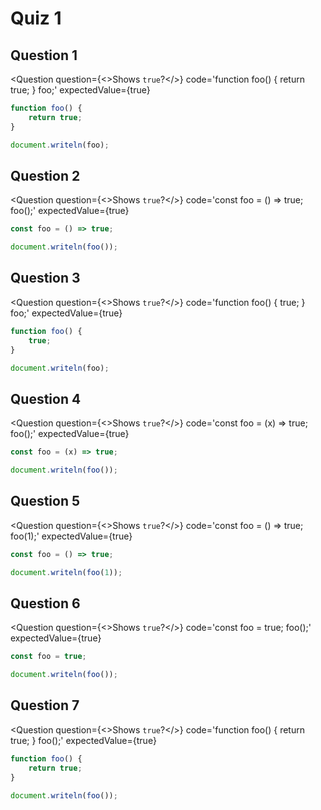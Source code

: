 
# Quiz 1

## Question 1

<Question
    question={<>Shows <Code>true</Code>?</>}
    code='function foo() { return true; } foo;'
    expectedValue={true}
>
```js copy showLineNumbers filename="JavaScript"
function foo() {
    return true;
}

document.writeln(foo);
```
</Question>

## Question 2

<Question
    question={<>Shows <Code>true</Code>?</>}
    code='const foo = () => true; foo();'
    expectedValue={true}
>
```js copy showLineNumbers filename="JavaScript"
const foo = () => true;

document.writeln(foo());
```
</Question>

## Question 3

<Question
    question={<>Shows <Code>true</Code>?</>}
    code='function foo() { true; } foo;'
    expectedValue={true}
>
```js copy showLineNumbers filename="JavaScript"
function foo() {
    true;
}

document.writeln(foo);
```
</Question>

## Question 4

<Question
    question={<>Shows <Code>true</Code>?</>}
    code='const foo = (x) => true; foo();'
    expectedValue={true}
>
```js copy showLineNumbers filename="JavaScript"
const foo = (x) => true;

document.writeln(foo());
```
</Question>

## Question 5

<Question
    question={<>Shows <Code>true</Code>?</>}
    code='const foo = () => true; foo(1);'
    expectedValue={true}
>
```js copy showLineNumbers filename="JavaScript"
const foo = () => true;

document.writeln(foo(1));
```
</Question>

## Question 6

<Question
    question={<>Shows <Code>true</Code>?</>}
    code='const foo = true; foo();'
    expectedValue={true}
>
```js copy showLineNumbers filename="JavaScript"
const foo = true;

document.writeln(foo());
```
</Question>

## Question 7

<Question
    question={<>Shows <Code>true</Code>?</>}
    code='function foo() { return true; } foo();'
    expectedValue={true}
>
```js copy showLineNumbers filename="JavaScript"
function foo() {
    return true;
}

document.writeln(foo());
```
</Question>
